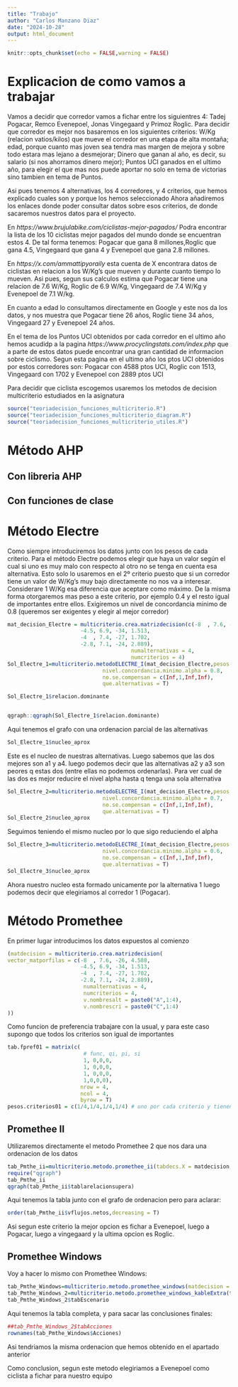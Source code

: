```yaml
---
title: "Trabajo"
author: "Carlos Manzano Diaz"
date: "2024-10-28"
output: html_document
---
```


```r
knitr::opts_chunk$set(echo = FALSE,warning = FALSE)
```

# Explicacion de como vamos a trabajar
Vamos a decidir que corredor vamos a fichar entre los siguientres 4: Tadej Pogacar,
Remco Evenepoel, Jonas Vingegaard y Primoz Roglic.
Para decidir que corredor es mejor nos basaremos en los siguientes criterios:
W/Kg (relacion vatios/kilos) que mueve el corredor en una etapa de alta montaña;
edad, porque cuanto mas joven sea tendra mas margen de mejora y sobre todo estara mas lejano 
a desmejorar; Dinero que ganan al año, es decir, su salario (si nos ahorramos dinero mejor);
Puntos UCI ganados en el ultimo año, para elegir el que mas nos puede aportar no solo en 
tema de victorias sino tambien en tema de Puntos.

Asi pues tenemos 4 alternativas, los 4 corredores, y 4 criterios, que hemos explicado cuales
son y porque los hemos seleccionado
Ahora añadiremos los enlaces donde poder consultar datos sobre esos criterios, de donde
sacaremos nuestros datos para el proyecto.

En *https://www.brujulabike.com/ciclistas-mejor-pagados/* Podra encontrar la lista de los 10 ciclistas
mejor pagados del mundo donde se encuentran estos 4.
De tal forma tenemos: Pogacar que gana 8 millones,Roglic que gana 4.5, Vingegaard que gana 4 y
Evenepoel que gana 2.8 millones.

En *https://x.com/ammattipyoraily* esta cuenta de X encontrara datos de ciclistas en relacion
a los W/Kg's que mueven y durante cuanto tiempo lo mueven. Asi pues, segun sus calculos
estima que Pogacar tiene una relacion de 7.6 W/Kg, Roglic de 6.9 W/Kg, Vingegaard de 7.4 W/Kg
y Evenepoel de 7.1 W/kg.

En cuanto a edad lo consultamos directamente en Google y este nos da los datos, y nos
muestra que Pogacar tiene 26 años, Roglic tiene 34 años, Vingegaard 27 y Evenepoel 24 años.

En el tema de los Puntos UCI obtenidos por cada corredor en el ultimo año hemos acudidp a la pagina
*https://www.procyclingstats.com/index.php* que a parte de estos datos puede encontrar una gran cantidad de informacion sobre ciclismo. Segun esta pagina en el ultimo año los ptos UCI obtenidos por estos corredores son: Pogacar con 4588 ptos UCI, Roglic con 1513, Vingegaard con 1702 y Evenepoel con 2889 ptos UCI 

Para decidir que ciclista escogemos usaremos los metodos de decision multicriterio estudiados en la asignatura

```r
source("teoriadecision_funciones_multicriterio.R")
source("teoriadecision_funciones_multicriterio_diagram.R")
source("teoriadecision_funciones_multicriterio_utiles.R")
```

# Método AHP

## Con libreria AHP

## Con funciones de clase

# Método Electre

Como siempre introduciremos los datos junto con los pesos de cada criterio. Para el método Electre podemos elegir que haya un valor según el cual si uno es muy malo con respecto al otro no se tenga en cuenta esa alternativa. Esto solo lo usaremos en el 2º criterio puesto que si un corredor tiene un valor de W/Kg's muy bajo directamente no nos va a interesar. Considerare 1 W/Kg esa diferencia que aceptare como máximo. De la misma forma otorgaremos mas peso a este criterio, por ejemplo 0.4 y el resto igual de importantes entre ellos. Exigiremos un nivel de concordancia
minimo de 0.8 (queremos ser exigentes y elegir al mejor corredor)

```r
mat_decision_Electre = multicriterio.crea.matrizdecision(c(-8  , 7.6, -26, 4.588,
                       -4.5, 6.9, -34, 1.513,
                       -4  , 7.4, -27, 1.702,
                       -2.8, 7.1, -24, 2.889),
                                       numalternativas = 4,
                                       numcriterios = 4)
Sol_Electre_1=multicriterio.metodoELECTRE_I(mat_decision_Electre,pesos.criterios = c(0.2,0.4,0.2,0.2),
                              nivel.concordancia.minimo.alpha = 0.8,
                              no.se.compensan = c(Inf,1,Inf,Inf),
                              que.alternativas = T)

```

```r
Sol_Electre_1$relacion.dominante


qgraph::qgraph(Sol_Electre_1$relacion.dominante)

```
Aqui tenemos el grafo con una ordenacion parcial de 
las alternativas
```r
Sol_Electre_1$nucleo_aprox
```
 Este es el nucleo de nuestras alternativas. Luego sabemos que las dos mejores son a1 y a4. luego podemos decir que
 las alternativas a2 y a3 son peores q estas dos (entre ellas no podemos ordenarlas). Para ver cual de las dos es mejor
 reducire el nivel alpha hasta q tenga una sola alternativa
```r
Sol_Electre_2=multicriterio.metodoELECTRE_I(mat_decision_Electre,pesos.criterios = c(0.2,0.4,0.2,0.2),
                              nivel.concordancia.minimo.alpha = 0.7,
                              no.se.compensan = c(Inf,1,Inf,Inf),
                              que.alternativas = T)
Sol_Electre_2$nucleo_aprox
```
 Seguimos teniendo el mismo nucleo por lo que sigo reduciendo el alpha
 
```r
Sol_Electre_3=multicriterio.metodoELECTRE_I(mat_decision_Electre,pesos.criterios = c(0.2,0.4,0.2,0.2),
                              nivel.concordancia.minimo.alpha = 0.6,
                              no.se.compensan = c(Inf,1,Inf,Inf),
                              que.alternativas = T)
Sol_Electre_3$nucleo_aprox
```
 Ahora nuestro nucleo esta formado unicamente por la alternativa 1 luego podemos decir
 que elegiriamos al corredor 1 (Pogacar).
 
\newpage

# Método Promethee
En primer lugar introducimos los datos expuestos al comienzo
```r
(matdecision = multicriterio.crea.matrizdecision(
vector_matporfilas = c(-8  , 7.6, -26, 4.588,
                       -4.5, 6.9, -34, 1.513,
                       -4  , 7.4, -27, 1.702,
                       -2.8, 7.1, -24, 2.889),
                        numalternativas = 4, 
                        numcriterios = 4,
                        v.nombresalt = paste0("A",1:4),
                        v.nombrescri = paste0("C",1:4) 
))
```

Como funcion de preferencia trabajare con la usual, y para este caso supongo que todos los criterios son igual de importantes
```r
tab.fpref01 = matrix(c(
                        # func, qi, pi, si
                        1, 0,0,0,
                        1, 0,0,0,
                        1, 0,0,0,
                        1,0,0,0), 
                       nrow = 4,
                       ncol = 4,
                       byrow = T)
pesos.criterios01 = c(1/4,1/4,1/4,1/4) # uno por cada criterio y tienen que sumar 1
```

## Promethee II

Utilizaremos directamente el metodo Promethee 2 que nos dara una ordenacion de los datos

```r
tab_Pmthe_ii=multicriterio.metodo.promethee_ii(tabdecs.X = matdecision,pesos.criterios = pesos.criterios01,tab.fpref = tab.fpref01)
require("qgraph")
tab_Pmthe_ii
qgraph(tab_Pmthe_ii$tablarelacionsupera)

```

Aqui tenemos la tabla junto con el grafo de ordenacion pero para aclarar:
```r
order(tab_Pmthe_ii$vflujos.netos,decreasing = T)
```
Asi segun este criterio la mejor opcion es fichar a Evenepoel, luego a Pogacar, luego a vingegaard y la ultima opcion es Roglic.

## Promethee Windows
Voy a hacer lo mismo con Promethee Windows:

```r
tab_Pmthe_Windows=multicriterio.metodo.promethee_windows(matdecision = matdecision,tab.fpref = tab.fpref01,pesos.criterios = pesos.criterios01,fminmax = c("min","max","min","max"))
tab_Pmthe_Windows_2=multicriterio.metodo.promethee_windows_kableExtra(tab_Pmthe_Windows)
tab_Pmthe_Windows_2$tabEscenario
```
Aqui tenemos la tabla completa, y para sacar las conclusiones finales:
```r
##tab_Pmthe_Windows_2$tabAcciones
rownames(tab_Pmthe_Windows$Acciones)
```
Asi tendriamos la misma ordenacion que hemos obtenido en el apartado anterior

Como conclusion, segun este metodo elegiriamos a Evenepoel como ciclista a fichar
para nuestro equipo